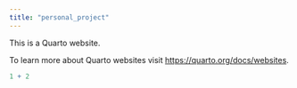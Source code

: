 ```yaml
---
title: "personal_project"
---
```


This is a Quarto website.

To learn more about Quarto websites visit <https://quarto.org/docs/websites>.

```r
1 + 2
```
